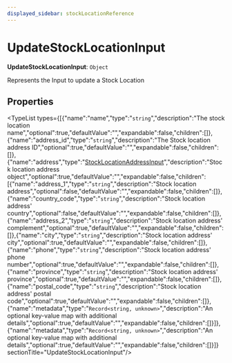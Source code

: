 ```yaml
---
displayed_sidebar: stockLocationReference
---
```



# UpdateStockLocationInput

 **UpdateStockLocationInput**: `Object`

Represents the Input to update a Stock Location

## Properties

<TypeList types={[{"name":"name","type":"`string`","description":"The stock location name","optional":true,"defaultValue":"","expandable":false,"children":[]},{"name":"address_id","type":"`string`","description":"The Stock location address ID","optional":true,"defaultValue":"","expandable":false,"children":[]},{"name":"address","type":"[StockLocationAddressInput](stock_location.StockLocationAddressInput.mdx)","description":"Stock location address object","optional":true,"defaultValue":"","expandable":false,"children":[{"name":"address_1","type":"`string`","description":"Stock location address","optional":false,"defaultValue":"","expandable":false,"children":[]},{"name":"country_code","type":"`string`","description":"Stock location address' country","optional":false,"defaultValue":"","expandable":false,"children":[]},{"name":"address_2","type":"`string`","description":"Stock location address' complement","optional":true,"defaultValue":"","expandable":false,"children":[]},{"name":"city","type":"`string`","description":"Stock location address' city","optional":true,"defaultValue":"","expandable":false,"children":[]},{"name":"phone","type":"`string`","description":"Stock location address' phone number","optional":true,"defaultValue":"","expandable":false,"children":[]},{"name":"province","type":"`string`","description":"Stock location address' province","optional":true,"defaultValue":"","expandable":false,"children":[]},{"name":"postal_code","type":"`string`","description":"Stock location address' postal code","optional":true,"defaultValue":"","expandable":false,"children":[]},{"name":"metadata","type":"`Record<string, unknown>`","description":"An optional key-value map with additional details","optional":true,"defaultValue":"","expandable":false,"children":[]}]},{"name":"metadata","type":"`Record<string, unknown>`","description":"An optional key-value map with additional details","optional":true,"defaultValue":"","expandable":false,"children":[]}]}  sectionTitle="UpdateStockLocationInput"/>
